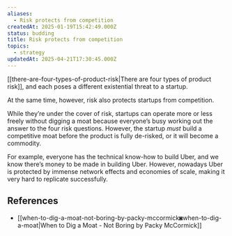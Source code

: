 ```yaml
---
aliases:
  - Risk protects from competition
createdAt: 2025-01-19T15:42:49.000Z
status: budding
title: Risk protects from competition
topics:
  - strategy
updatedAt: 2025-04-21T17:30:45.000Z
---
```

[[there-are-four-types-of-product-risk|There are four types of product risk]], and each poses a different existential threat to a startup.

At the same time, however, risk also protects startups from competition.

While they’re under the cover of risk, startups can operate more or less freely without digging a moat because everyone’s busy working out the answer to the four risk questions. However, the startup _must_ build a competitive moat before the product is fully de-risked, or it will become a commodity.

For example, everyone has the technical know-how to build Uber, and we know there’s money to be made in building Uber. However, nowadays Uber is protected by immense network effects and economies of scale, making it very hard to replicate successfully.

## References

- [[when-to-dig-a-moat-not-boring-by-packy-mccormick◙when-to-dig-a-moat|When to Dig a Moat - Not Boring by Packy McCormick]]
